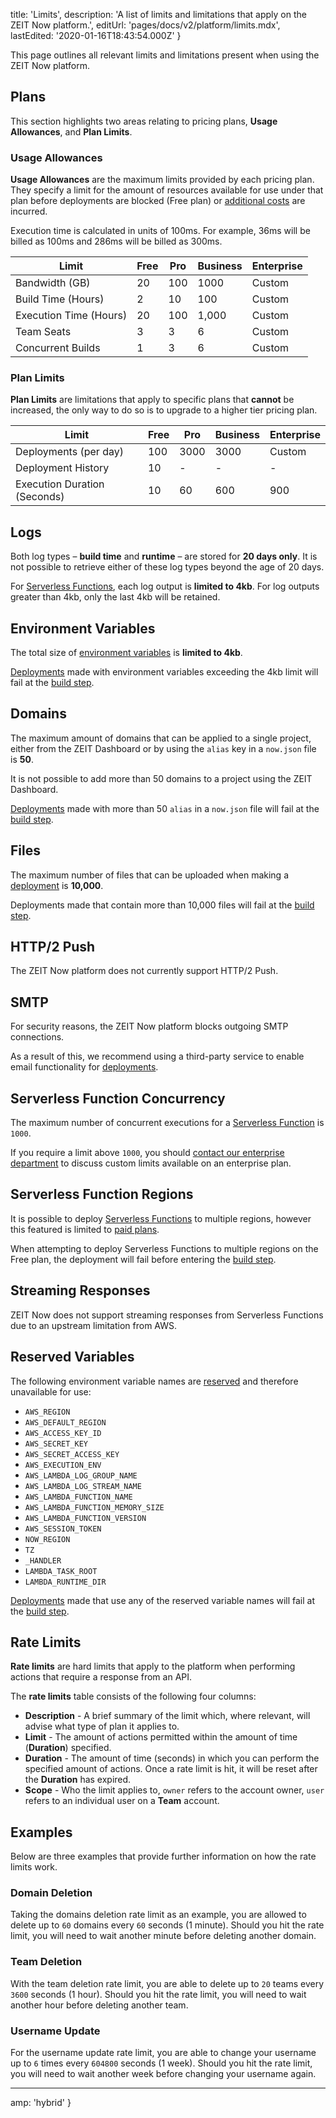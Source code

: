 
  title: 'Limits',
  description:
    'A list of limits and limitations that apply on the ZEIT Now platform.',
  editUrl: 'pages/docs/v2/platform/limits.mdx',
  lastEdited: '2020-01-16T18:43:54.000Z'
}

This page outlines all relevant limits and limitations present when using the ZEIT Now platform.

## Plans

This section highlights two areas relating to pricing plans, **Usage Allowances**, and **Plan Limits**.

### Usage Allowances

**Usage Allowances** are the maximum limits provided by each pricing plan. They specify a limit for the amount of resources available for use under that plan before deployments are blocked (Free plan) or [additional costs](/pricing) are incurred.

<Note>
  Execution time is calculated in units of 100ms. For example, 36ms will be
  billed as 100ms and 286ms will be billed as 300ms.
</Note>

<br />

| Limit                  | Free | Pro | Business | Enterprise |
| ---------------------- | ---- | --- | -------- | ---------- |
| Bandwidth (GB)         | 20   | 100 | 1000     | Custom     |
| Build Time (Hours)     | 2    | 10  | 100      | Custom     |
| Execution Time (Hours) | 20   | 100 | 1,000    | Custom     |
| Team Seats             | 3    | 3   | 6        | Custom     |
| Concurrent Builds      | 1    | 3   | 6        | Custom     |

### Plan Limits

**Plan Limits** are limitations that apply to specific plans that **cannot** be increased, the only way to do so is to upgrade to a higher tier pricing plan.

| Limit                        | Free | Pro  | Business | Enterprise |
| ---------------------------- | ---- | ---- | -------- | ---------- |
| Deployments (per day)        | 100  | 3000 | 3000     | Custom     |
| Deployment History           | 10   | -    | -        | -          |
| Execution Duration (Seconds) | 10   | 60   | 600      | 900        |

## Logs

Both log types – **build time** and **runtime** – are stored for **20 days only**. It is not possible to retrieve either of these log types beyond the age of 20 days.

For [Serverless Functions](/docs/v2/serverless-functions/introduction/), each log output is **limited to 4kb**. For log outputs greater than 4kb, only the last 4kb will be retained.

## Environment Variables

The total size of [environment variables](/docs/v2/serverless-functions/env-and-secrets/) is **limited to 4kb**.

[Deployments](/docs/v2/platform/deployments) made with environment variables exceeding the 4kb limit will fail at the [build step](/docs/v2/build-step/).

## Domains

The maximum amount of domains that can be applied to a single project, either from the ZEIT Dashboard or by using the `alias` key in a `now.json` file is **50**.

It is not possible to add more than 50 domains to a project using the ZEIT Dashboard.

[Deployments](/docs/v2/platform/deployments) made with more than 50 `alias` in a `now.json` file will fail at the [build step](/docs/v2/build-step/).

## Files

The maximum number of files that can be uploaded when making a [deployment](/docs/v2/platform/deployments) is **10,000**.

Deployments made that contain more than 10,000 files will fail at the [build step](/docs/v2/build-step/).

## HTTP/2 Push

The ZEIT Now platform does not currently support HTTP/2 Push.

## SMTP

For security reasons, the ZEIT Now platform blocks outgoing SMTP connections.

As a result of this, we recommend using a third-party service to enable email functionality for [deployments](/docs/v2/platform/deployments).

## Serverless Function Concurrency

The maximum number of concurrent executions for a [Serverless Function](/docs/v2/serverless-functions/introduction/) is `1000`.

If you require a limit above `1000`, you should [contact our enterprise department](mailto:sales@zeit.co) to discuss custom limits available on an enterprise plan.

## Serverless Function Regions

It is possible to deploy [Serverless Functions](/docs/v2/serverless-functions/introduction/) to multiple regions, however this featured is limited to [paid plans](/pricing).

When attempting to deploy Serverless Functions to multiple regions on the Free plan, the deployment will fail before entering the [build step](/docs/v2/build-step/).

## Streaming Responses

ZEIT Now does not support streaming responses from Serverless Functions due to an upstream limitation from AWS.

## Reserved Variables

The following environment variable names are [reserved](https://docs.aws.amazon.com/lambda/latest/dg/lambda-runtimes.html#lambda-environment-variables) and therefore unavailable for use:

- `AWS_REGION`
- `AWS_DEFAULT_REGION`
- `AWS_ACCESS_KEY_ID`
- `AWS_SECRET_KEY`
- `AWS_SECRET_ACCESS_KEY`
- `AWS_EXECUTION_ENV`
- `AWS_LAMBDA_LOG_GROUP_NAME`
- `AWS_LAMBDA_LOG_STREAM_NAME`
- `AWS_LAMBDA_FUNCTION_NAME`
- `AWS_LAMBDA_FUNCTION_MEMORY_SIZE`
- `AWS_LAMBDA_FUNCTION_VERSION`
- `AWS_SESSION_TOKEN`
- `NOW_REGION`
- `TZ`
- `_HANDLER`
- `LAMBDA_TASK_ROOT`
- `LAMBDA_RUNTIME_DIR`

[Deployments](/docs/v2/platform/deployments) made that use any of the reserved variable names will fail at the [build step](/docs/v2/build-step/).

## Rate Limits

**Rate limits** are hard limits that apply to the platform when performing actions that require a response from an API.

The **rate limits** table consists of the following four columns:

- **Description** - A brief summary of the limit which, where relevant, will advise what type of plan it applies to.
- **Limit** - The amount of actions permitted within the amount of time (**Duration**) specified.
- **Duration** - The amount of time (seconds) in which you can perform the specified amount of actions. Once a rate limit is hit, it will be reset after the **Duration** has expired.
- **Scope** - Who the limit applies to, `owner` refers to the account owner, `user` refers to an individual user on a **Team** account.

## Examples

Below are three examples that provide further information on how the rate limits work.

### Domain Deletion

Taking the domains deletion rate limit as an example, you are allowed to delete up to `60` domains every `60` seconds (1 minute). Should you hit the rate limit, you will need to wait another minute before deleting another domain.

### Team Deletion

With the team deletion rate limit, you are able to delete up to `20` teams every `3600` seconds (1 hour). Should you hit the rate limit, you will need to wait another hour before deleting another team.

### Username Update

For the username update rate limit, you are able to change your username up to `6` times every `604800` seconds (1 week). Should you hit the rate limit, you will need to wait another week before changing your username again.

---

<Limits />


  amp: 'hybrid'
}
